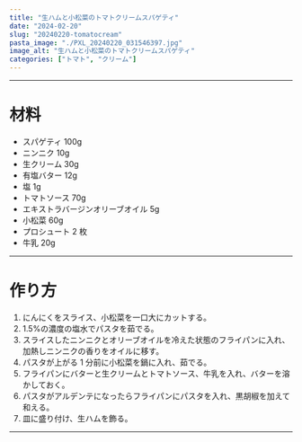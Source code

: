 ```yaml
---
title: "生ハムと小松菜のトマトクリームスパゲティ"
date: "2024-02-20"
slug: "20240220-tomatocream"
pasta_image: "./PXL_20240220_031546397.jpg"
image_alt: "生ハムと小松菜のトマトクリームスパゲティ"
categories: ["トマト", "クリーム"]
---
```


---

# 材料

- スパゲティ 100g
- ニンニク 10g
- 生クリーム 30g
- 有塩バター 12g
- 塩 1g
- トマトソース 70g
- エキストラバージンオリーブオイル 5g
- 小松菜 60g
- プロシュート 2 枚
- 牛乳 20g

---

# 作り方

1. にんにくをスライス、小松菜を一口大にカットする。
2. 1.5%の濃度の塩水でパスタを茹でる。
3. スライスしたニンニクとオリーブオイルを冷えた状態のフライパンに入れ、加熱しニンニクの香りをオイルに移す。
4. パスタが上がる 1 分前に小松菜を鍋に入れ、茹でる。
5. フライパンにバターと生クリームとトマトソース、牛乳を入れ、バターを溶かしておく。
6. パスタがアルデンテになったらフライパンにパスタを入れ、黒胡椒を加えて和える。
7. 皿に盛り付け、生ハムを飾る。

---
